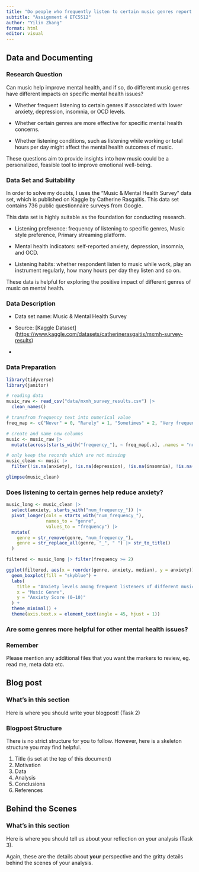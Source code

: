 ```yaml
---
title: "Do people who frequently listen to certain music genres report better or worse mental health outcomes??"
subtitle: "Assignment 4 ETC5512"
author: "Yilin Zhang"
format: html
editor: visual
---
```


::: panel-tabset
<!-- Task 1 Tab: Data and Documenting -->

## Data and Documenting

### Research Question

Can music help improve mental health, and if so, do different music genres have different impacts on specific mental health issues?

-   Whether frequent listening to certain genres if associated with lower anxiety, depression, insomnia, or OCD levels.

-   Whether certain genres are more effective for specific mental health concerns.

-   Whether listening conditions, such as listening while working or total hours per day might affect the mental health outcomes of music.

These questions aim to provide insights into how music could be a personalized, feasible tool to improve emotional well-being.

### Data Set and Suitability

In order to solve my doubts, I uses the "Music & Mental Health Survey" data set, which is published on Kaggle by Catherine Rasgaitis. This data set contains 736 public questionnaire surveys from Google.

This data set is highly suitable as the foundation for conducting research.

-   Listening preference: frequency of listening to specific genres, Music style preference, Primary streaming platform.

-   Mental health indicators: self-reported anxiety, depression, insomnia, and OCD.

-   Listening habits: whether respondent listen to music while work, play an instrument regularly, how many hours per day they listen and so on.

These data is helpful for exploring the positive impact of different genres of music on mental health.

### Data Description

-   Data set name: Music & Mental Health Survey

-   Source: \[Kaggle Dataset\](<https://www.kaggle.com/datasets/catherinerasgaitis/mxmh-survey-results>)

-   

### Data Preparation

```r
library(tidyverse)
library(janitor)

# reading data
music_raw <- read_csv("data/mxmh_survey_results.csv") |> 
  clean_names()

# transfrom frequency text into numerical value
freq_map <- c("Never" = 0, "Rarely" = 1, "Sometimes" = 2, "Very frequently" = 3)

# create and name new columns
music <- music_raw |> 
  mutate(across(starts_with("frequency_"), ~ freq_map[.x], .names = "num_{.col}"))

# only keep the records which are not missing
music_clean <- music |> 
  filter(!is.na(anxiety), !is.na(depression), !is.na(insomnia), !is.na(ocd))

glimpse(music_clean)

```

### Does listening to certain gernes help reduce anxiety?
```r
music_long <- music_clean |> 
  select(anxiety, starts_with("num_frequency_")) |> 
  pivot_longer(cols = starts_with("num_frequency_"),
               names_to = "genre",
               values_to = "frequency") |> 
  mutate(
    genre = str_remove(genre, "num_frequency_"),
    genre = str_replace_all(genre, "_", " ") |> str_to_title()
  )

filtered <- music_long |> filter(frequency >= 2)

ggplot(filtered, aes(x = reorder(genre, anxiety, median), y = anxiety)) +
  geom_boxplot(fill = "skyblue") +
  labs(
    title = "Anxiety levels among frequent listeners of different music genres",
    x = "Music Genre",
    y = "Anxiety Score (0–10)"
  ) +
  theme_minimal() +
  theme(axis.text.x = element_text(angle = 45, hjust = 1))

```
### Are some genres more helpful for other mental health issues?

### Remember

Please mention any additional files that you want the markers to review, eg. read me, meta data etc.

<!-- Task 2 Tab: Writing your blogpost -->

## Blog post

### What's in this section

Here is where you should write your blogpost! (Task 2)

### Blogpost Structure

There is no strict structure for you to follow. However, here is a skeleton structure you may find helpful.

1.  Title (is set at the top of this document)
2.  Motivation\
3.  Data\
4.  Analysis\
5.  Conclusions\
6.  References

<!-- Task 3 Tab: Behind the Scenes -  -->

## Behind the Scenes

### What's in this section

Here is where you should tell us about your reflection on your analysis (Task 3).

Again, these are the details about **your** perspective and the gritty details behind the scenes of your analysis.
:::
